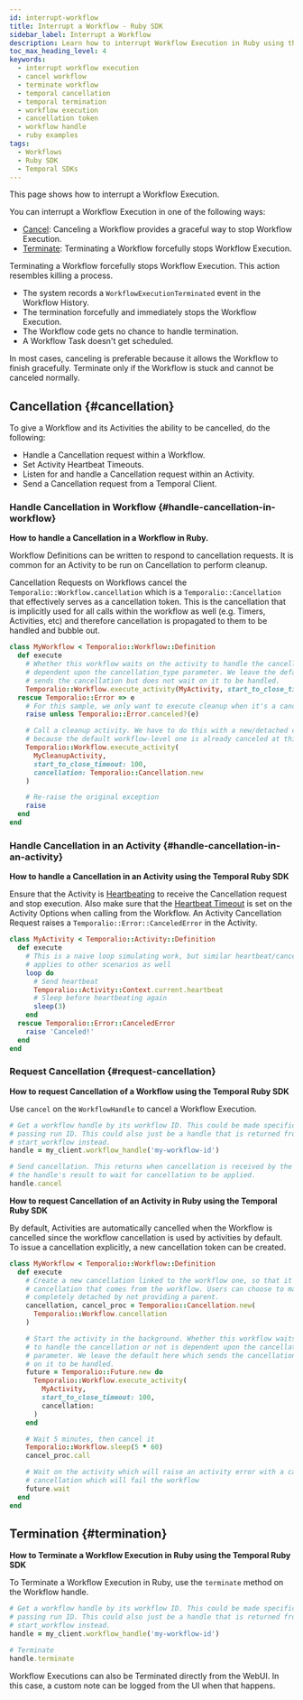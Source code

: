 ```yaml
---
id: interrupt-workflow
title: Interrupt a Workflow - Ruby SDK
sidebar_label: Interrupt a Workflow
description: Learn how to interrupt Workflow Execution in Ruby using the Temporal SDK. Cancel for graceful stops; terminate for forceful stops. Handle Cancellation in Workflow and Activities efficiently.
toc_max_heading_level: 4
keywords:
  - interrupt workflow execution
  - cancel workflow
  - terminate workflow
  - temporal cancellation
  - temporal termination
  - workflow execution
  - cancellation token
  - workflow handle
  - ruby examples
tags:
  - Workflows
  - Ruby SDK
  - Temporal SDKs
---
```


This page shows how to interrupt a Workflow Execution.

You can interrupt a Workflow Execution in one of the following ways:

- [Cancel](#cancellation): Canceling a Workflow provides a graceful way to stop Workflow Execution.
- [Terminate](#termination): Terminating a Workflow forcefully stops Workflow Execution.

Terminating a Workflow forcefully stops Workflow Execution.
This action resembles killing a process.

- The system records a `WorkflowExecutionTerminated` event in the Workflow History.
- The termination forcefully and immediately stops the Workflow Execution.
- The Workflow code gets no chance to handle termination.
- A Workflow Task doesn't get scheduled.

In most cases, canceling is preferable because it allows the Workflow to finish gracefully.
Terminate only if the Workflow is stuck and cannot be canceled normally.

## Cancellation {#cancellation}

To give a Workflow and its Activities the ability to be cancelled, do the following:

- Handle a Cancellation request within a Workflow.
- Set Activity Heartbeat Timeouts.
- Listen for and handle a Cancellation request within an Activity.
- Send a Cancellation request from a Temporal Client.

### Handle Cancellation in Workflow {#handle-cancellation-in-workflow}

**How to handle a Cancellation in a Workflow in Ruby.**

Workflow Definitions can be written to respond to cancellation requests.
It is common for an Activity to be run on Cancellation to perform cleanup.

Cancellation Requests on Workflows cancel the `Temporalio::Workflow.cancellation` which is a `Temporalio::Cancellation` that effectively serves as a cancellation token.
This is the cancellation that is implicitly used for all calls within the workflow as well (e.g. Timers, Activities, etc) and therefore cancellation is propagated to them to be handled and bubble out.

```ruby
class MyWorkflow < Temporalio::Workflow::Definition
  def execute
    # Whether this workflow waits on the activity to handle the cancellation or not is
    # dependent upon the cancellation_type parameter. We leave the default here which
    # sends the cancellation but does not wait on it to be handled.
    Temporalio::Workflow.execute_activity(MyActivity, start_to_close_timeout: 100)
  rescue Temporalio::Error => e
    # For this sample, we only want to execute cleanup when it's a cancellation
    raise unless Temporalio::Error.canceled?(e)

    # Call a cleanup activity. We have to do this with a new/detached cancellation
    # because the default workflow-level one is already canceled at this point.
    Temporalio::Workflow.execute_activity(
      MyCleanupActivity,
      start_to_close_timeout: 100,
      cancellation: Temporalio::Cancellation.new
    )

    # Re-raise the original exception
    raise
  end
end
```

### Handle Cancellation in an Activity {#handle-cancellation-in-an-activity}

**How to handle a Cancellation in an Activity using the Temporal Ruby SDK**

Ensure that the Activity is [Heartbeating](/develop/ruby/failure-detection#activity-heartbeats) to receive the Cancellation request and stop execution.
Also make sure that the [Heartbeat Timeout](/develop/ruby/failure-detection#heartbeat-timeout) is set on the Activity Options when calling from the Workflow.
An Activity Cancellation Request raises a `Temporalio::Error::CanceledError` in the Activity.

```ruby
class MyActivity < Temporalio::Activity::Definition
  def execute
    # This is a naive loop simulating work, but similar heartbeat/cancellation logic
    # applies to other scenarios as well
    loop do
      # Send heartbeat
      Temporalio::Activity::Context.current.heartbeat
      # Sleep before heartbeating again
      sleep(3)
    end
  rescue Temporalio::Error::CanceledError
    raise 'Canceled!'
  end
end
```

### Request Cancellation {#request-cancellation}

**How to request Cancellation of a Workflow using the Temporal Ruby SDK**

Use `cancel` on the `WorkflowHandle` to cancel a Workflow Execution.

```ruby
# Get a workflow handle by its workflow ID. This could be made specific to a run by
# passing run ID. This could also just be a handle that is returned from
# start_workflow instead.
handle = my_client.workflow_handle('my-workflow-id')

# Send cancellation. This returns when cancellation is received by the server. Wait on
# the handle's result to wait for cancellation to be applied.
handle.cancel
```

**How to request Cancellation of an Activity in Ruby using the Temporal Ruby SDK**

By default, Activities are automatically cancelled when the Workflow is cancelled since the workflow cancellation is used by activities by default.
To issue a cancellation explicitly, a new cancellation token can be created.

```ruby
class MyWorkflow < Temporalio::Workflow::Definition
  def execute
    # Create a new cancellation linked to the workflow one, so that it inherits
    # cancellation that comes from the workflow. Users can choose to make it
    # completely detached by not providing a parent.
    cancellation, cancel_proc = Temporalio::Cancellation.new(
      Temporalio::Workflow.cancellation
    )

    # Start the activity in the background. Whether this workflow waits on the activity
    # to handle the cancellation or not is dependent upon the cancellation_type
    # parameter. We leave the default here which sends the cancellation but does not wait
    # on it to be handled.
    future = Temporalio::Future.new do
      Temporalio::Workflow.execute_activity(
        MyActivity,
        start_to_close_timeout: 100,
        cancellation:
      )
    end

    # Wait 5 minutes, then cancel it
    Temporalio::Workflow.sleep(5 * 60)
    cancel_proc.call

    # Wait on the activity which will raise an activity error with a cause of
    # cancellation which will fail the workflow
    future.wait
  end
end
```

## Termination {#termination}

**How to Terminate a Workflow Execution in Ruby using the Temporal Ruby SDK**

To Terminate a Workflow Execution in Ruby, use the `terminate` method on the Workflow handle.

```ruby
# Get a workflow handle by its workflow ID. This could be made specific to a run by
# passing run ID. This could also just be a handle that is returned from
# start_workflow instead.
handle = my_client.workflow_handle('my-workflow-id')

# Terminate
handle.terminate
```

Workflow Executions can also be Terminated directly from the WebUI. In this case, a custom note can be logged from the UI when that happens.
